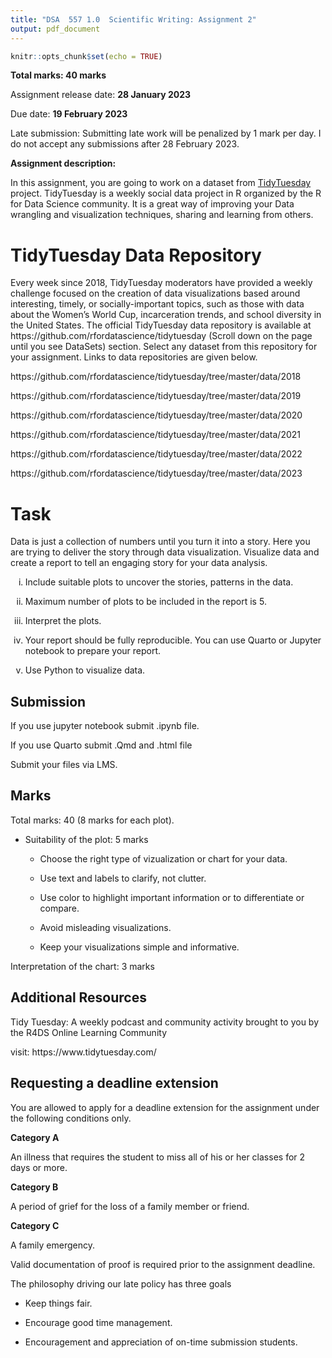 ```yaml
---
title: "DSA  557 1.0  Scientific Writing: Assignment 2"
output: pdf_document
---
```


```r
knitr::opts_chunk$set(echo = TRUE)
```

**Total marks: 40 marks**

Assignment release date: **28 January 2023**

Due date: **19 February 2023**

Late submission: Submitting late work will be penalized by 1 mark per day. I do not accept any submissions after 28 February 2023.



**Assignment description:**

In this assignment, you are going to work on a dataset from [TidyTuesday](https://github.com/rfordatascience/tidytuesday) project. TidyTuesday is a weekly social data project in R organized by the R for Data Science community. It is a great way of improving your Data wrangling and visualization techniques, sharing and learning from others.

# TidyTuesday Data Repository

Every week since 2018, TidyTuesday moderators have provided a weekly challenge focused on the creation of data visualizations based around interesting, timely, or socially-important topics, such as those with data about the Women’s World Cup, incarceration trends, and school diversity in the United States. The official TidyTuesday data repository is available at https://github.com/rfordatascience/tidytuesday (Scroll down on the page until you see DataSets) section.  Select any dataset from this repository for your assignment. Links to data repositories are given below.

\underline{Link to 2018 datasets}

https://github.com/rfordatascience/tidytuesday/tree/master/data/2018

\underline{Link to 2019 datasets}

https://github.com/rfordatascience/tidytuesday/tree/master/data/2019


\underline{Link to 2020 datasets}

https://github.com/rfordatascience/tidytuesday/tree/master/data/2020

\underline{Link to 2021 datasets}

https://github.com/rfordatascience/tidytuesday/tree/master/data/2021

\underline{Link to 2022 datasets}

https://github.com/rfordatascience/tidytuesday/tree/master/data/2022

\underline{Link to 2023 datasets}

https://github.com/rfordatascience/tidytuesday/tree/master/data/2023

# Task

Data is just a collection of numbers until you turn it into a story. Here you are trying to deliver the story through data visualization. Visualize data and create a report to tell an engaging story for your data analysis. 



i. Include suitable plots to uncover the stories, patterns in the data.

ii. Maximum number of plots to be included in the report is 5.

iii. Interpret the plots.

iv. Your report should be fully reproducible. You can use Quarto or Jupyter notebook to prepare your report.

v. Use Python to visualize data.

## Submission

If you use jupyter notebook submit .ipynb file.

If you use Quarto submit .Qmd and .html file

Submit your files via LMS.

## Marks

Total marks: 40 (8 marks for each plot). 

- Suitability of the plot: 5 marks

    - Choose the right type of vizualization or chart for your data.

    - Use text and labels to clarify, not clutter.

    - Use color to highlight important information or to differentiate or compare.

    - Avoid misleading visualizations.

    - Keep your visualizations simple and informative.

Interpretation of the chart: 3 marks

## Additional Resources

Tidy Tuesday: A weekly podcast and community activity brought to you by the R4DS Online Learning Community

visit: https://www.tidytuesday.com/

## Requesting a deadline extension


You are allowed to apply for a deadline extension for the assignment under the following conditions only.

**Category A**

An illness that requires the student to miss all of his or her classes for 2 days or more.

**Category B**

A period of grief for the loss of a family member or friend.

**Category C**

A family emergency.

Valid documentation of proof is required prior to the assignment deadline.


The philosophy driving our late policy has three goals

- Keep things fair.

- Encourage good time management.

- Encouragement and appreciation of on-time submission students.



